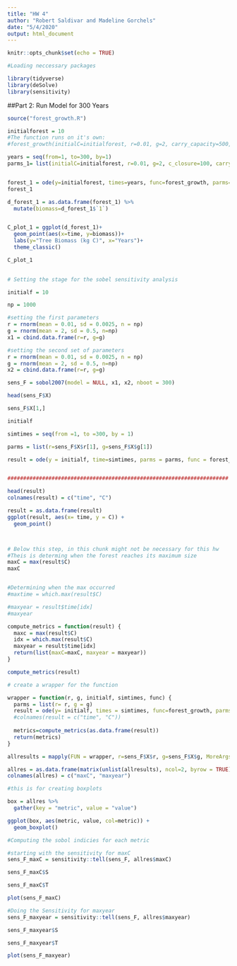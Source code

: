 ```yaml
---
title: "HW 4"
author: "Robert Saldivar and Madeline Gorchels"
date: "5/4/2020"
output: html_document
---
```


```r
knitr::opts_chunk$set(echo = TRUE)
```

```r
#Loading neccessary packages

library(tidyverse)
library(deSolve)
library(sensitivity)

```

##Part 2: Run Model for 300 Years
```r
source("forest_growth.R")

initialforest = 10
#The function runs on it's own:
#forest_growth(initialC=initialforest, r=0.01, g=2, carry_capacity=500, air_temp=20, canopy_closure=100)

years = seq(from=1, to=300, by=1)
parms_1= list(initialC=initialforest, r=0.01, g=2, c_closure=100, carry_capacity=500, air_temp=20)


forest_1 = ode(y=initialforest, times=years, func=forest_growth, parms=parms_1)
forest_1

d_forest_1 = as.data.frame(forest_1) %>% 
  mutate(biomass=d_forest_1$`1`)


C_plot_1 = ggplot(d_forest_1)+
  geom_point(aes(x=time, y=biomass))+
  labs(y="Tree Biomass (kg C)", x="Years")+
  theme_classic()

C_plot_1
         
```

```r
# Setting the stage for the sobel sensitivity analysis

initialf = 10

np = 1000

#setting the first parameters
r = rnorm(mean = 0.01, sd = 0.0025, n = np)
g = rnorm(mean = 2, sd = 0.5, n=np)
x1 = cbind.data.frame(r=r, g=g)

#setting the second set of parameters
r = rnorm(mean = 0.01, sd = 0.0025, n = np)
g = rnorm(mean = 2, sd = 0.5, n=np)
x2 = cbind.data.frame(r=r, g=g)

sens_F = sobol2007(model = NULL, x1, x2, nboot = 300)

head(sens_F$X)

sens_F$X[1,]

initialf

simtimes = seq(from =1, to =300, by = 1)

parms = list(r=sens_F$X$r[1], g=sens_F$X$g[1])

result = ode(y = initialf, time=simtimes, parms = parms, func = forest_growth) # I am having trouble getting the ode solver to work


######################################################################

head(result)
colnames(result) = c("time", "C")

result = as.data.frame(result)
ggplot(result, aes(x= time, y = C)) +
  geom_point()



# Below this step, in this chunk might not be necessary for this hw
#Theis is determing when the forest reaches its maximum size
maxC = max(result$C)
maxC


#Determining when the max occurred
#maxtime = which.max(result$C)

#maxyear = result$time[idx]
#maxyear


```

```r

compute_metrics = function(result) {
  maxc = max(result$C)
  idx = which.max(result$C)
  maxyear = result$time[idx]
  return(list(maxC=maxC, maxyear = maxyear))
}

compute_metrics(result)

# create a wrapper for the function

wrapper = function(r, g, initialf, simtimes, func) {
  parms = list(r= r, g = g)
  result = ode(y= initialf, times = simtimes, func=forest_growth, parms = parms)
  #colnames(result = c("time", "C"))
  
  metrics=compute_metrics(as.data.frame(result))
  return(metrics)
}

allresults = mapply(FUN = wrapper, r=sens_F$X$r, g=sens_F$X$g, MoreArgs =list(initialf=initialf, simtimes=simtimes, func=forest_growth))

allres = as.data.frame(matrix(unlist(allresults), ncol=2, byrow = TRUE))
colnames(allres) = c("maxC", "maxyear")

#this is for creating boxplots

box = allres %>%
  gather(key = "metric", value = "value")

ggplot(box, aes(metric, value, col=metric)) +
  geom_boxplot()

```

```r
#Computing the sobol indicies for each metric

#starting with the sensitivity for maxC
sens_F_maxC = sensitivity::tell(sens_F, allres$maxC)

sens_F_maxC$S

sens_F_maxC$T

plot(sens_F_maxC)

#Doing the Sensitivity for maxyear
sens_F_maxyear = sensitivity::tell(sens_F, allres$maxyear)

sens_F_maxyear$S

sens_F_maxyear$T

plot(sens_F_maxyear)

```

